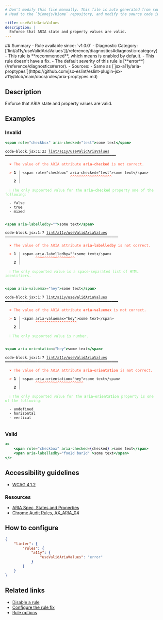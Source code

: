 ```yaml
---
# Don't modify this file manually. This file is auto generated from source, and you will lose your changes next time the website is built.
# Head to the `biomejs/biome` repository, and modify the source code in there.

title: useValidAriaValues
description: |
  Enforce that ARIA state and property values are valid.
---
```


<Tabs>
<TabItem label="JSX and TSX" icon="seti:javascript">
## Summary
- Rule available since: `v1.0.0`
- Diagnostic Category: [`lint/a11y/useValidAriaValues`](/reference/diagnostics#diagnostic-category)
- This rule is **recommended**, which means is enabled by default.
- This rule doesn't have a fix.
- The default severity of this rule is [**error**](/reference/diagnostics#error).
- Sources: 
  - Same as [`jsx-a11y/aria-proptypes`](https://github.com/jsx-eslint/eslint-plugin-jsx-a11y/blob/main/docs/rules/aria-proptypes.md)

## Description
Enforce that ARIA state and property values are valid.

## Examples

### Invalid

```jsx
<span role="checkbox" aria-checked="test">some text</span>
```

<pre class="language-text"><code class="language-text">code-block.jsx:1:23 <a href="https://biomejs.dev/linter/rules/use-valid-aria-values">lint/a11y/useValidAriaValues</a> ━━━━━━━━━━━━━━━━━━━━━━━━━━━━━━━━━━━━━━━━━━━━━━━━━━━<br /><br />  <strong><span style="color: Tomato;">✖</span></strong> <span style="color: Tomato;">The value of the ARIA attribute </span><span style="color: Tomato;"><strong>aria-checked</strong></span><span style="color: Tomato;"> is not correct.</span><br />  <br />  <strong><span style="color: Tomato;">&gt;</span></strong> <strong>1 │ </strong>&lt;span role=&quot;checkbox&quot; aria-checked=&quot;test&quot;&gt;some text&lt;/span&gt;<br />   <strong>   │ </strong>                      <strong><span style="color: Tomato;">^</span></strong><strong><span style="color: Tomato;">^</span></strong><strong><span style="color: Tomato;">^</span></strong><strong><span style="color: Tomato;">^</span></strong><strong><span style="color: Tomato;">^</span></strong><strong><span style="color: Tomato;">^</span></strong><strong><span style="color: Tomato;">^</span></strong><strong><span style="color: Tomato;">^</span></strong><strong><span style="color: Tomato;">^</span></strong><strong><span style="color: Tomato;">^</span></strong><strong><span style="color: Tomato;">^</span></strong><strong><span style="color: Tomato;">^</span></strong><strong><span style="color: Tomato;">^</span></strong><strong><span style="color: Tomato;">^</span></strong><strong><span style="color: Tomato;">^</span></strong><strong><span style="color: Tomato;">^</span></strong><strong><span style="color: Tomato;">^</span></strong><strong><span style="color: Tomato;">^</span></strong><strong><span style="color: Tomato;">^</span></strong><br />    <strong>2 │ </strong><br />  <br />  <strong><span style="color: lightgreen;">ℹ</span></strong> <span style="color: lightgreen;">The only supported value for the </span><span style="color: lightgreen;"><strong>aria-checked</strong></span><span style="color: lightgreen;"> property one of the following:</span><br />  <br />  - false<br />  - true<br />  - mixed<br />  <br /></code></pre>

```jsx
<span aria-labelledby="">some text</span>
```

<pre class="language-text"><code class="language-text">code-block.jsx:1:7 <a href="https://biomejs.dev/linter/rules/use-valid-aria-values">lint/a11y/useValidAriaValues</a> ━━━━━━━━━━━━━━━━━━━━━━━━━━━━━━━━━━━━━━━━━━━━━━━━━━━━<br /><br />  <strong><span style="color: Tomato;">✖</span></strong> <span style="color: Tomato;">The value of the ARIA attribute </span><span style="color: Tomato;"><strong>aria-labelledby</strong></span><span style="color: Tomato;"> is not correct.</span><br />  <br />  <strong><span style="color: Tomato;">&gt;</span></strong> <strong>1 │ </strong>&lt;span aria-labelledby=&quot;&quot;&gt;some text&lt;/span&gt;<br />   <strong>   │ </strong>      <strong><span style="color: Tomato;">^</span></strong><strong><span style="color: Tomato;">^</span></strong><strong><span style="color: Tomato;">^</span></strong><strong><span style="color: Tomato;">^</span></strong><strong><span style="color: Tomato;">^</span></strong><strong><span style="color: Tomato;">^</span></strong><strong><span style="color: Tomato;">^</span></strong><strong><span style="color: Tomato;">^</span></strong><strong><span style="color: Tomato;">^</span></strong><strong><span style="color: Tomato;">^</span></strong><strong><span style="color: Tomato;">^</span></strong><strong><span style="color: Tomato;">^</span></strong><strong><span style="color: Tomato;">^</span></strong><strong><span style="color: Tomato;">^</span></strong><strong><span style="color: Tomato;">^</span></strong><strong><span style="color: Tomato;">^</span></strong><strong><span style="color: Tomato;">^</span></strong><strong><span style="color: Tomato;">^</span></strong><br />    <strong>2 │ </strong><br />  <br />  <strong><span style="color: lightgreen;">ℹ</span></strong> <span style="color: lightgreen;">The only supported value is a space-separated list of HTML identifiers.</span><br />  <br /></code></pre>

```jsx
<span aria-valuemax="hey">some text</span>
```

<pre class="language-text"><code class="language-text">code-block.jsx:1:7 <a href="https://biomejs.dev/linter/rules/use-valid-aria-values">lint/a11y/useValidAriaValues</a> ━━━━━━━━━━━━━━━━━━━━━━━━━━━━━━━━━━━━━━━━━━━━━━━━━━━━<br /><br />  <strong><span style="color: Tomato;">✖</span></strong> <span style="color: Tomato;">The value of the ARIA attribute </span><span style="color: Tomato;"><strong>aria-valuemax</strong></span><span style="color: Tomato;"> is not correct.</span><br />  <br />  <strong><span style="color: Tomato;">&gt;</span></strong> <strong>1 │ </strong>&lt;span aria-valuemax=&quot;hey&quot;&gt;some text&lt;/span&gt;<br />   <strong>   │ </strong>      <strong><span style="color: Tomato;">^</span></strong><strong><span style="color: Tomato;">^</span></strong><strong><span style="color: Tomato;">^</span></strong><strong><span style="color: Tomato;">^</span></strong><strong><span style="color: Tomato;">^</span></strong><strong><span style="color: Tomato;">^</span></strong><strong><span style="color: Tomato;">^</span></strong><strong><span style="color: Tomato;">^</span></strong><strong><span style="color: Tomato;">^</span></strong><strong><span style="color: Tomato;">^</span></strong><strong><span style="color: Tomato;">^</span></strong><strong><span style="color: Tomato;">^</span></strong><strong><span style="color: Tomato;">^</span></strong><strong><span style="color: Tomato;">^</span></strong><strong><span style="color: Tomato;">^</span></strong><strong><span style="color: Tomato;">^</span></strong><strong><span style="color: Tomato;">^</span></strong><strong><span style="color: Tomato;">^</span></strong><strong><span style="color: Tomato;">^</span></strong><br />    <strong>2 │ </strong><br />  <br />  <strong><span style="color: lightgreen;">ℹ</span></strong> <span style="color: lightgreen;">The only supported value is number.</span><br />  <br /></code></pre>

```jsx
<span aria-orientation="hey">some text</span>
```

<pre class="language-text"><code class="language-text">code-block.jsx:1:7 <a href="https://biomejs.dev/linter/rules/use-valid-aria-values">lint/a11y/useValidAriaValues</a> ━━━━━━━━━━━━━━━━━━━━━━━━━━━━━━━━━━━━━━━━━━━━━━━━━━━━<br /><br />  <strong><span style="color: Tomato;">✖</span></strong> <span style="color: Tomato;">The value of the ARIA attribute </span><span style="color: Tomato;"><strong>aria-orientation</strong></span><span style="color: Tomato;"> is not correct.</span><br />  <br />  <strong><span style="color: Tomato;">&gt;</span></strong> <strong>1 │ </strong>&lt;span aria-orientation=&quot;hey&quot;&gt;some text&lt;/span&gt;<br />   <strong>   │ </strong>      <strong><span style="color: Tomato;">^</span></strong><strong><span style="color: Tomato;">^</span></strong><strong><span style="color: Tomato;">^</span></strong><strong><span style="color: Tomato;">^</span></strong><strong><span style="color: Tomato;">^</span></strong><strong><span style="color: Tomato;">^</span></strong><strong><span style="color: Tomato;">^</span></strong><strong><span style="color: Tomato;">^</span></strong><strong><span style="color: Tomato;">^</span></strong><strong><span style="color: Tomato;">^</span></strong><strong><span style="color: Tomato;">^</span></strong><strong><span style="color: Tomato;">^</span></strong><strong><span style="color: Tomato;">^</span></strong><strong><span style="color: Tomato;">^</span></strong><strong><span style="color: Tomato;">^</span></strong><strong><span style="color: Tomato;">^</span></strong><strong><span style="color: Tomato;">^</span></strong><strong><span style="color: Tomato;">^</span></strong><strong><span style="color: Tomato;">^</span></strong><strong><span style="color: Tomato;">^</span></strong><strong><span style="color: Tomato;">^</span></strong><strong><span style="color: Tomato;">^</span></strong><br />    <strong>2 │ </strong><br />  <br />  <strong><span style="color: lightgreen;">ℹ</span></strong> <span style="color: lightgreen;">The only supported value for the </span><span style="color: lightgreen;"><strong>aria-orientation</strong></span><span style="color: lightgreen;"> property is one of the following:</span><br />  <br />  - undefined<br />  - horizontal<br />  - vertical<br />  <br /></code></pre>

### Valid

```jsx
<>
    <span role="checkbox" aria-checked={checked} >some text</span>
    <span aria-labelledby="fooId barId" >some text</span>
</>
```

## Accessibility guidelines

- [WCAG 4.1.2](https://www.w3.org/WAI/WCAG21/Understanding/name-role-value)

### Resources

- [ARIA Spec, States and Properties](https://www.w3.org/TR/wai-aria/#states_and_properties)
- [Chrome Audit Rules, AX_ARIA_04](https://github.com/GoogleChrome/accessibility-developer-tools/wiki/Audit-Rules#ax_aria_04)

## How to configure
```json title="biome.json"
{
	"linter": {
		"rules": {
			"a11y": {
				"useValidAriaValues": "error"
			}
		}
	}
}

```
## Related links

- [Disable a rule](/linter/#disable-a-lint-rule)
- [Configure the rule fix](/linter#configure-the-rule-fix)
- [Rule options](/linter/#rule-options)

</TabItem>
</Tabs>

